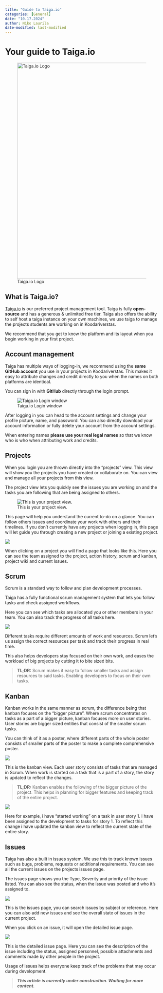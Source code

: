 ```yaml
---
title: "Guide to Taiga.io"
categories: [General]
date: "10.17.2024"
author: Niko Laurila
date-modified: last-modified
---
```


# Your guide to Taiga.io

![Taiga.io Logo](images/taigaLogo.png){fig-alt="Taiga.io Logo" fig-align="center" width="708"}

## What is Taiga.io?

[Taiga.io](https://taiga.io/) is our preferred project management tool. Taiga is fully **open-source** and has a generous & unlimited free tier. Taiga also offers the ability to self host a taiga instance on your own machines, we use taiga to manage the projects students are working on in Koodariverstas.

We recommend that you get to know the platform and its layout when you begin working in your first project.

## Account management

Taiga has multiple ways of logging-in, we recommend using the **same GitHub account** you use in your projects in Koodariverstas. This makes it easy to attribute changes and credit directly to you when the names on both platforms are identical.

You can sign in with **GitHub** directly through the login prompt.

![Taiga.io Login window](images/TaigaLogin.png){fig-align="center"}

After logging in you can head to the account settings and change your profile picture, name, and password. You can also directly download your account information or fully delete your account from the account settings.

When entering names **please use your real legal names** so that we know who is who when attributing work and credits.

## Projects

When you login you are thrown directly into the "projects" view. This view will show you the projects you have created or collaborate on. You can view and manage all your projects from this view.

The project view lets you quickly see the issues you are working on and the tasks you are following that are being assigned to others.

![This is your project view.](images/TaigaProjectsview.png){fig-align="center"}

This page will help you understand the current to-do on a glance. You can follow others issues and coordinate your work with others and their timelines. If you don't currently have any projects when logging in, this page will let guide you through creating a new project or joining a existing project.

![](images/Taiga img 1.png){fig-align="center"}

When clicking on a project you will find a page that looks like this. Here you can see the team assigned to the project, action history, scrum and kanban, project wiki and current Issues.

## Scrum

Scrum is a standard way to follow and plan development processes.

Taiga has a fully functional scrum management system that lets you follow tasks and check assigned workflows.

Here you can see which tasks are allocated you or other members in your team. You can also track the progress of all tasks here.

![](images/Taiga scrum.png){fig-align="center"}

Different tasks require different amounts of work and resources. Scrum let's us assign the correct resources per task and track their progress in real time.

This also helps developers stay focused on their own work, and eases the workload of big projects by cutting it to bite sized bits.

> **TL;DR:** Scrum makes it easy to follow smaller tasks and assign resources to said tasks. Enabling developers to focus on their own tasks.

## Kanban

Kanban works in the same manner as scrum, the difference being that kanban focuses on the "bigger picture". Where scrum concentrates on tasks as a part of a bigger picture, kanban focuses more on user stories. User stories are bigger sized entities that consist of the smaller scrum tasks.

You can think of it as a poster, where different parts of the whole poster consists of smaller parts of the poster to make a complete comprehensive poster.

![](images/Taiga kanban.png){fig-align="center"}

This is the kanban view. Each user story consists of tasks that are managed in Scrum. When work is started on a task that is a part of a story, the story is updated to reflect the changes.

> **TL;DR:** Kanban enables the following of the bigger picture of the project. This helps in planning for bigger features and keeping track of the entire project.

![](images/Taiga kanban2.png){fig-align="center"}

Here for example, i have "started working" on a task in user story 1. I have been assigned to the development to tasks for story 1. To reflect this change i have updated the kanban view to reflect the current state of the entire story.

## Issues

Taiga has also a built in issues system. We use this to track known issues such as bugs, problems, requests or additional requirements. You can see all the current issues on the projects issues page.

The issues page shows you the Type, Severity and priority of the issue listed. You can also see the status, when the issue was posted and who it's assigned to.

![](images/Taiga issues.png){fig-align="center"}

This is the issues page, you can search issues by subject or reference. Here you can also add new issues and see the overall state of issues in the current project.

When you click on an issue, it will open the detailed issue page.

![](images/Taiga issue2.png){fig-align="center"}

This is the detailed issue page. Here you can see the description of the issue including the status, assigned personnel, possible attachments and comments made by other people in the project.

Usage of issues helps everyone keep track of the problems that may occur during development.

> ***This article is currently under construction. Waiting for more content.***